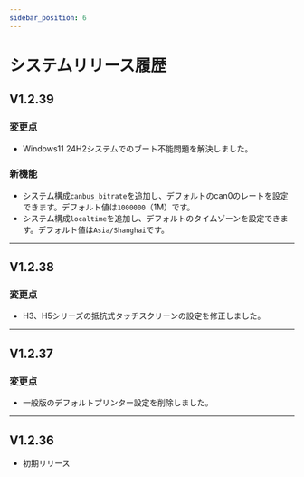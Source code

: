 ```yaml
---
sidebar_position: 6
---
```


# システムリリース履歴

## V1.2.39

### 変更点

- Windows11 24H2システムでのブート不能問題を解決しました。

### 新機能

- システム構成`canbus_bitrate`を追加し、デフォルトのcan0のレートを設定できます。デフォルト値は`1000000`（1M）です。
- システム構成`localtime`を追加し、デフォルトのタイムゾーンを設定できます。デフォルト値は`Asia/Shanghai`です。

----

## V1.2.38

### 変更点

- H3、H5シリーズの抵抗式タッチスクリーンの設定を修正しました。

----

## V1.2.37

### 変更点

- 一般版のデフォルトプリンター設定を削除しました。

----

## V1.2.36

- 初期リリース
